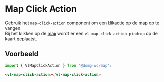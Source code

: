 
# Map Click Action

<VluxMetaData id="map-action-click-action" />

Gebruik het `map-click-action` component om een klikactie op de [map](/docs/map-map--map-default) op te vangen.<br/>
Bij het klikken op de [map](/docs/map-map--map-default) wordt er een `vl-map-click-action-pindrop` op de kaart geplaatst.


## Voorbeeld

```js
import { VlMapClickAction } from '@domg-wc/map';
```

```html
<vl-map-click-action></vl-map-click-action>
```

<Canvas of={VlMapClickActionStories.MapClickActionDefault} />
